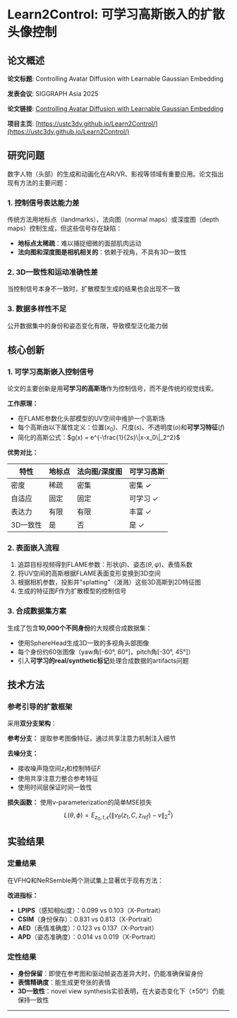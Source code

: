 
<BackButton />

# Learn2Control: 可学习高斯嵌入的扩散头像控制

## 论文概述

**论文标题**: Controlling Avatar Diffusion with Learnable Gaussian Embedding

**发表会议**: SIGGRAPH Asia 2025

**论文链接**: [Controlling Avatar Diffusion with Learnable Gaussian Embedding](https://arxiv.org/abs/2503.15809)

**项目主页**: [https://ustc3dv.github.io/Learn2Control/](https://ustc3dv.github.io/Learn2Control/)

## 研究问题

数字人物（头部）的生成和动画化在AR/VR、影视等领域有重要应用。论文指出现有方法的主要问题：

### 1. 控制信号表达能力差
传统方法用地标点（landmarks）、法向图（normal maps）或深度图（depth maps）控制生成，但这些信号存在缺陷：
- **地标点太稀疏**：难以捕捉细微的面部肌肉运动
- **法向图和深度图是相机相关的**：依赖于视角，不具有3D一致性

### 2. 3D一致性和运动准确性差
当控制信号本身不一致时，扩散模型生成的结果也会出现不一致

### 3. 数据多样性不足
公开数据集中的身份和姿态变化有限，导致模型泛化能力弱

## 核心创新

### 1. 可学习高斯嵌入控制信号

论文的主要创新是用**可学习的高斯场**作为控制信号，而不是传统的视觉线索。

**工作原理：**
- 在FLAME参数化头部模型的UV空间中维护一个高斯场
- 每个高斯由以下属性定义：位置($x_0$)、尺度($s$)、不透明度($o$)和**可学习特征**($f$)
- 简化的高斯公式：$g(x) = e^{-\frac{1}{2s}\|x-x_0\|_2^2}$

**优势对比：**

| 特性 | 地标点 | 法向图/深度图 | 可学习高斯 |
|------|-------|-------------|----------|
| 密度 | 稀疏 | 密集 | 密集 ✓ |
| 自适应 | 固定 | 固定 | 可学习 ✓ |
| 表达力 | 有限 | 有限 | 丰富 ✓ |
| 3D一致性 | 是 | 否 | 是 ✓ |

### 2. 表面嵌入流程

1. 追踪目标视频得到FLAME参数：形状($\beta$)、姿态($\theta, \psi$)、表情系数
2. 将UV空间的高斯根据FLAME表面变形变换到3D空间
3. 根据相机参数，投影并"splatting"（泼溅）这些3D高斯到2D特征图
4. 生成的特征图$F$作为扩散模型的控制信号

### 3. 合成数据集方案

生成了包含**10,000个不同身份**的大规模合成数据集：
- 使用SphereHead生成3D一致的多视角头部图像
- 每个身份约60张图像（yaw角[-60°, 60°]，pitch角[-30°, 45°]）
- 引入**可学习的real/synthetic标记**处理合成数据的artifacts问题

## 技术方法

### 参考引导的扩散框架

采用**双分支架构**：

**参考分支：** 提取参考图像特征，通过共享注意力机制注入细节

**去噪分支：** 
- 接收噪声隐空间$z_t$和控制特征$F$
- 使用共享注意力整合参考特征
- 使用时间层保证时间一致性

**损失函数：** 使用v-parameterization的简单MSE损失
$$L(\theta, \phi) = E_{z_0,t,\epsilon}(\|v_\theta(z_t, C, z_{ref}) - v\|_2^2)$$

## 实验结果

### 定量结果

在VFHQ和NeRSemble两个测试集上显著优于现有方法：

**改进指标：**
- **LPIPS**（感知相似度）：0.099 vs 0.103（X-Portrait）
- **CSIM**（身份保存）：0.831 vs 0.813（X-Portrait）
- **AED**（表情准确度）：0.123 vs 0.137（X-Portrait）
- **APD**（姿态准确度）：0.014 vs 0.019（X-Portrait）

### 定性结果

- **身份保留**：即使在参考图和驱动帧姿态差异大时，仍能准确保留身份
- **表情精确度**：能生成更夸张的表情
- **3D一致性**：novel view synthesis实验表明，在大姿态变化下（±50°）仍能保持一致性

---

<BackButton />